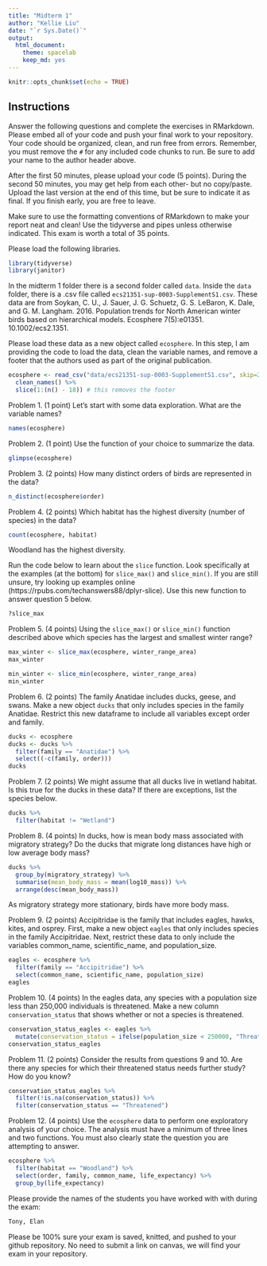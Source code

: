 ```yaml
---
title: "Midterm 1"
author: "Kellie Liu"
date: "`r Sys.Date()`"
output:
  html_document: 
    theme: spacelab
    keep_md: yes
---
```


```r
knitr::opts_chunk$set(echo = TRUE)
```

## Instructions
Answer the following questions and complete the exercises in RMarkdown. Please embed all of your code and push your final work to your repository. Your code should be organized, clean, and run free from errors. Remember, you must remove the `#` for any included code chunks to run. Be sure to add your name to the author header above.  

After the first 50 minutes, please upload your code (5 points). During the second 50 minutes, you may get help from each other- but no copy/paste. Upload the last version at the end of this time, but be sure to indicate it as final. If you finish early, you are free to leave.

Make sure to use the formatting conventions of RMarkdown to make your report neat and clean! Use the tidyverse and pipes unless otherwise indicated. This exam is worth a total of 35 points. 

Please load the following libraries.
```r
library(tidyverse)
library(janitor)
```

In the midterm 1 folder there is a second folder called `data`. Inside the `data` folder, there is a .csv file called `ecs21351-sup-0003-SupplementS1.csv`. These data are from Soykan, C. U., J. Sauer, J. G. Schuetz, G. S. LeBaron, K. Dale, and G. M. Langham. 2016. Population trends for North American winter birds based on hierarchical models. Ecosphere 7(5):e01351. 10.1002/ecs2.1351.  

Please load these data as a new object called `ecosphere`. In this step, I am providing the code to load the data, clean the variable names, and remove a footer that the authors used as part of the original publication.
```r
ecosphere <- read_csv("data/ecs21351-sup-0003-SupplementS1.csv", skip=2) %>% 
  clean_names() %>%
  slice(1:(n() - 18)) # this removes the footer
```

Problem 1. (1 point) Let's start with some data exploration. What are the variable names?
```r
names(ecosphere)
```

Problem 2. (1 point) Use the function of your choice to summarize the data.
```r
glimpse(ecosphere)
```

Problem 3. (2 points) How many distinct orders of birds are represented in the data?
```r
n_distinct(ecosphere$order)
```

Problem 4. (2 points) Which habitat has the highest diversity (number of species) in the data?
```r
count(ecosphere, habitat)
```
Woodland has the highest diversity. 

Run the code below to learn about the `slice` function. Look specifically at the examples (at the bottom) for `slice_max()` and `slice_min()`. If you are still unsure, try looking up examples online (https://rpubs.com/techanswers88/dplyr-slice). Use this new function to answer question 5 below.
```r
?slice_max
```

Problem 5. (4 points) Using the `slice_max()` or `slice_min()` function described above which species has the largest and smallest winter range?
```r
max_winter <- slice_max(ecosphere, winter_range_area)
max_winter
```
```r
min_winter <- slice_min(ecosphere, winter_range_area)
min_winter
```

Problem 6. (2 points) The family Anatidae includes ducks, geese, and swans. Make a new object `ducks` that only includes species in the family Anatidae. Restrict this new dataframe to include all variables except order and family.
```r
ducks <- ecosphere
ducks <- ducks %>% 
  filter(family == "Anatidae") %>% 
  select((-c(family, order)))
ducks
```

Problem 7. (2 points) We might assume that all ducks live in wetland habitat. Is this true for the ducks in these data? If there are exceptions, list the species below.
```r
ducks %>% 
  filter(habitat != "Wetland")
```

Problem 8. (4 points) In ducks, how is mean body mass associated with migratory strategy? Do the ducks that migrate long distances have high or low average body mass?
```r
ducks %>% 
  group_by(migratory_strategy) %>% 
  summarise(mean_body_mass = mean(log10_mass)) %>% 
  arrange(desc(mean_body_mass))
```
As migratory strategy more stationary, birds have more body mass.

Problem 9. (2 points) Accipitridae is the family that includes eagles, hawks, kites, and osprey. First, make a new object `eagles` that only includes species in the family Accipitridae. Next, restrict these data to only include the variables common_name, scientific_name, and population_size.
```r
eagles <- ecosphere %>% 
  filter(family == "Accipitridae") %>% 
  select(common_name, scientific_name, population_size)
eagles
```

Problem 10. (4 points) In the eagles data, any species with a population size less than 250,000 individuals is threatened. Make a new column `conservation_status` that shows whether or not a species is threatened.
```r
conservation_status_eagles <- eagles %>% 
  mutate(conservation_status = ifelse(population_size < 250000, "Threatened", "Not Threatened"))
conservation_status_eagles
```

Problem 11. (2 points) Consider the results from questions 9 and 10. Are there any species for which their threatened status needs further study? How do you know?
```r
conservation_status_eagles %>% 
  filter(!is.na(conservation_status)) %>% 
  filter(conservation_status == "Threatened")
```

Problem 12. (4 points) Use the `ecosphere` data to perform one exploratory analysis of your choice. The analysis must have a minimum of three lines and two functions. You must also clearly state the question you are attempting to answer.
```r
ecosphere %>% 
  filter(habitat == "Woodland") %>% 
  select(order, family, common_name, life_expectancy) %>% 
  group_by(life_expectancy)
```

Please provide the names of the students you have worked with with during the exam:
```r
Tony, Elan
```

Please be 100% sure your exam is saved, knitted, and pushed to your github repository. No need to submit a link on canvas, we will find your exam in your repository.